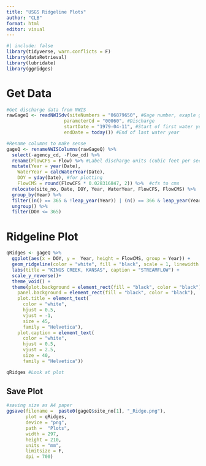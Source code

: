 ```yaml
---
title: "USGS Ridgeline Plots"
author: "CLB"
format: html
editor: visual
---
```


```r
#| include: false
library(tidyverse, warn.conflicts = F)
library(dataRetrieval)
library(lubridate)
library(ggridges)
```

# Get Data

```r
#Get discharge data from NWIS
rawGageQ <- readNWISdv(siteNumbers = "06879650", #Gage number, exaple gage is Kings Creek, KS
                     parameterCd = "00060", #Discharge
                     startDate = "1979-04-11", #Start of first water year for selected gage
                     endDate = today()) #End of last water year

#Rename columns to make sense
gageQ <- renameNWISColumns(rawGageQ) %>% 
  select(-agency_cd, -Flow_cd) %>% 
  rename(FlowCFS = Flow) %>% #Label discharge units (cubic feet per second)
  mutate(Year = year(Date),
    WaterYear = calcWaterYear(Date), 
    DOY = yday(Date), #for plotting
    FlowCMS = round(FlowCFS * 0.028316847, 2)) %>%  #cfs to cms
  relocate(site_no, Date, DOY, Year, WaterYear, FlowCFS, FlowCMS) %>%  #Make nice order
  group_by(Year) %>% 
  filter((n() == 365 & !leap_year(Year)) | (n() == 366 & leap_year(Year))) %>% 
  ungroup() %>% 
  filter(DOY <= 365)
```

# Ridgeline Plot

```r
qRidges <- gageQ %>% 
  ggplot(aes(x = DOY, y =  Year, height = FlowCMS, group = Year)) +
  geom_ridgeline(color = "white", fill = "black", scale = 1, linewidth = 0.6) +
  labs(title = "KINGS CREEK, KANSAS", caption = "STREAMFLOW") +
  scale_y_reverse()+
  theme_void() +
  theme(plot.background = element_rect(fill = "black", color = "black"),
    panel.background = element_rect(fill = "black", color = "black"),
    plot.title = element_text(
      color = "white",
      hjust = 0.5,
      vjust = -1,
      size = 45,
      family = "Helvetica"),
    plot.caption = element_text(
      color = "white",
      hjust = 0.5,
      vjust = 2.5,
      size = 40,
      family = "Helvetica"))

qRidges #Look at plot
```

## Save Plot

```r
#saving size as A4 paper
ggsave(filename =  paste0(gageQ$site_no[1], "_Ridge.png"),
       plot = qRidges,
       device = "png",
       path =  "Plots",
       width = 297,
       height = 210,
       units = "mm",
       limitsize = F,
       dpi = 700)
```
